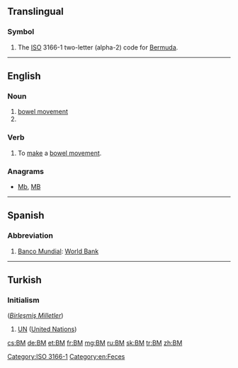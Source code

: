 {{also|.bm|bm.}}
==Translingual==

===Symbol===
{{head|mul|symbol}}
# The [[ISO]] 3166-1 two-letter (alpha-2) code for [[Bermuda]].

[[Category:ISO 3166-1]]
----

==English==

===Noun===
{{head|en|noun}}

# [[bowel movement]]
# {{l/en|black metal}}

===Verb===
{{en-verb}}

# To [[make]] a [[bowel movement]].

===Anagrams===
* [[Mb#English|Mb]], [[MB#English|MB]]

[[Category:en:Feces]]
----

==Spanish==

===Abbreviation===
{{rfc-header|Abbreviation}}
{{head|es|abbreviation}}

# [[Banco Mundial]]: [[World Bank]]

----

==Turkish==

===Initialism===
{{rfc-header|Initialism}}
{{tr-initialism}} (''[[Birleşmiş Milletler]]'')

# [[UN]] ([[United Nations]])

[[cs:BM]]
[[de:BM]]
[[et:BM]]
[[fr:BM]]
[[mg:BM]]
[[ru:BM]]
[[sk:BM]]
[[tr:BM]]
[[zh:BM]]